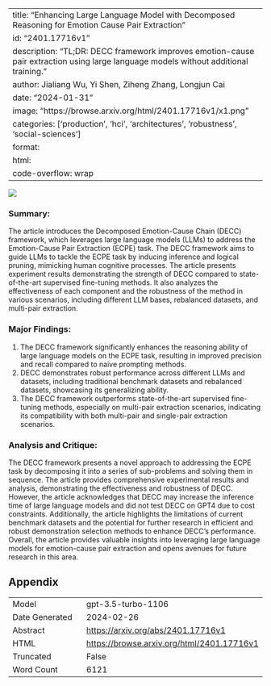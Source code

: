 
---
title: "Enhancing Large Language Model with Decomposed Reasoning for Emotion Cause Pair Extraction"
id: "2401.17716v1"
description: "TL;DR: DECC framework improves emotion-cause pair extraction using large language models without additional training."
author: Jialiang Wu, Yi Shen, Ziheng Zhang, Longjun Cai
date: "2024-01-31"
image: "https://browse.arxiv.org/html/2401.17716v1/x1.png"
categories: ['production', 'hci', 'architectures', 'robustness', 'social-sciences']
format:
  html:
    code-overflow: wrap
---

![](https://browse.arxiv.org/html/2401.17716v1/x1.png)

### **Summary:**
The article introduces the Decomposed Emotion-Cause Chain (DECC) framework, which leverages large language models (LLMs) to address the Emotion-Cause Pair Extraction (ECPE) task. The DECC framework aims to guide LLMs to tackle the ECPE task by inducing inference and logical pruning, mimicking human cognitive processes. The article presents experiment results demonstrating the strength of DECC compared to state-of-the-art supervised fine-tuning methods. It also analyzes the effectiveness of each component and the robustness of the method in various scenarios, including different LLM bases, rebalanced datasets, and multi-pair extraction.

### Major Findings:
1. The DECC framework significantly enhances the reasoning ability of large language models on the ECPE task, resulting in improved precision and recall compared to naive prompting methods.
2. DECC demonstrates robust performance across different LLMs and datasets, including traditional benchmark datasets and rebalanced datasets, showcasing its generalizing ability.
3. The DECC framework outperforms state-of-the-art supervised fine-tuning methods, especially on multi-pair extraction scenarios, indicating its compatibility with both multi-pair and single-pair extraction scenarios.

### Analysis and Critique:
The DECC framework presents a novel approach to addressing the ECPE task by decomposing it into a series of sub-problems and solving them in sequence. The article provides comprehensive experimental results and analysis, demonstrating the effectiveness and robustness of DECC. However, the article acknowledges that DECC may increase the inference time of large language models and did not test DECC on GPT4 due to cost constraints. Additionally, the article highlights the limitations of current benchmark datasets and the potential for further research in efficient and robust demonstration selection methods to enhance DECC's performance. Overall, the article provides valuable insights into leveraging large language models for emotion-cause pair extraction and opens avenues for future research in this area.

## Appendix

|          |          |
|----------|----------|
| Model     | gpt-3.5-turbo-1106       |
| Date Generated     | 2024-02-26       |
| Abstract | [https://arxiv.org/abs/2401.17716v1](https://arxiv.org/abs/2401.17716v1)        |
| HTML     | [https://browse.arxiv.org/html/2401.17716v1](https://browse.arxiv.org/html/2401.17716v1)       |
| Truncated       | False       |
| Word Count       | 6121       |